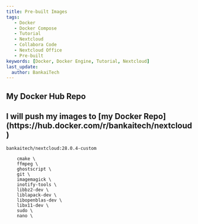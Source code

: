 ```yaml
---
title: Pre-built Images
tags:
   - Docker
   - Docker Compose
   - Tutorial
   - Nextcloud
   - Collabora Code
   - Nextcloud Office
   - Pre-built
keywords: [Docker, Docker Engine, Tutorial, Nextcloud]
last_update:
  author: BankaiTech
---
```


## My Docker Hub Repo
<h2>I will push my images to [my Docker Repo](https://hub.docker.com/r/bankaitech/nextcloud)</h2>

`bankaitech/nextcloud:28.0.4-custom` 
```
    cmake \
    ffmpeg \
    ghostscript \
    git \
    imagemagick \
    inotify-tools \
    libbz2-dev \
    liblapack-dev \
    libopenblas-dev \
    libx11-dev \
    sudo \
    nano \
```
